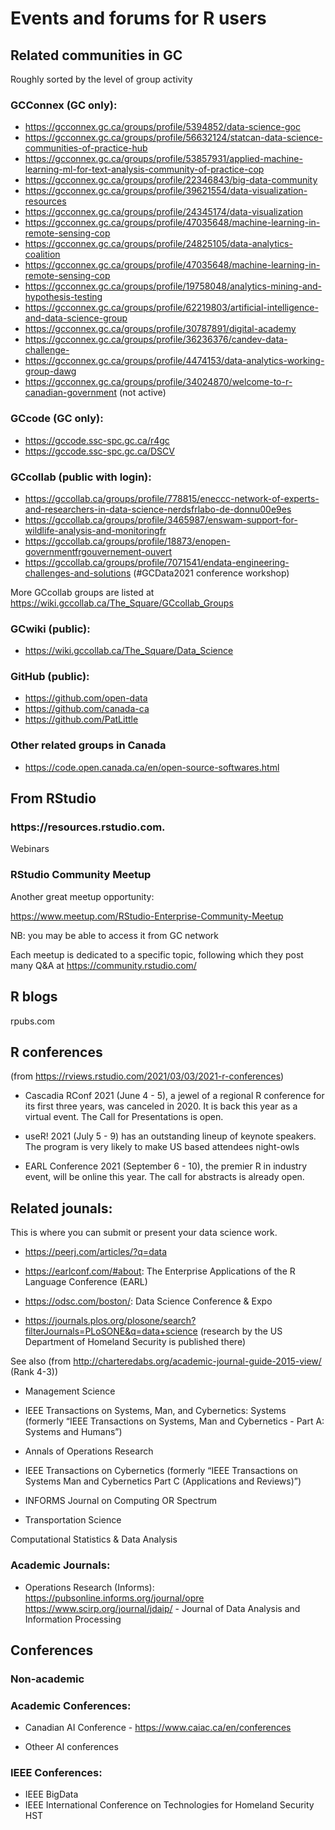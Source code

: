 Events and forums for R users
=============================

Related communities in GC
-------------------------

Roughly sorted by the level of group activity

### GCConnex (GC only):

-   <https://gcconnex.gc.ca/groups/profile/5394852/data-science-goc>
-   <https://gcconnex.gc.ca/groups/profile/56632124/statcan-data-science-communities-of-practice-hub>
-   <https://gcconnex.gc.ca/groups/profile/53857931/applied-machine-learning-ml-for-text-analysis-community-of-practice-cop>
-   <https://gcconnex.gc.ca/groups/profile/22346843/big-data-community>
-   <https://gcconnex.gc.ca/groups/profile/39621554/data-visualization-resources>
-   <https://gcconnex.gc.ca/groups/profile/24345174/data-visualization>
-   <https://gcconnex.gc.ca/groups/profile/47035648/machine-learning-in-remote-sensing-cop>
-   <https://gcconnex.gc.ca/groups/profile/24825105/data-analytics-coalition>
-   <https://gcconnex.gc.ca/groups/profile/47035648/machine-learning-in-remote-sensing-cop>
-   <https://gcconnex.gc.ca/groups/profile/19758048/analytics-mining-and-hypothesis-testing>
-   <https://gcconnex.gc.ca/groups/profile/62219803/artificial-intelligence-and-data-science-group>
-   <https://gcconnex.gc.ca/groups/profile/30787891/digital-academy>
-   <https://gcconnex.gc.ca/groups/profile/36236376/candev-data-challenge->
-   <https://gcconnex.gc.ca/groups/profile/4474153/data-analytics-working-group-dawg>
-   <https://gcconnex.gc.ca/groups/profile/34024870/welcome-to-r-canadian-government> (not active)

### GCcode (GC only):

-   <https://gccode.ssc-spc.gc.ca/r4gc>
-   <https://gccode.ssc-spc.gc.ca/DSCV>

### GCcollab (public with login):

-   <https://gccollab.ca/groups/profile/778815/eneccc-network-of-experts-and-researchers-in-data-science-nerdsfrlabo-de-donnu00e9es>
-   <https://gccollab.ca/groups/profile/3465987/enswam-support-for-wildlife-analysis-and-monitoringfr>
-   <https://gccollab.ca/groups/profile/18873/enopen-governmentfrgouvernement-ouvert>
-   <https://gccollab.ca/groups/profile/7071541/endata-engineering-challenges-and-solutions> (\#GCData2021 conference workshop)

More GCcollab groups are listed at <https://wiki.gccollab.ca/The_Square/GCcollab_Groups>

### GCwiki (public):

-   <https://wiki.gccollab.ca/The_Square/Data_Science>

### GitHub (public):

-   <https://github.com/open-data>
-   <https://github.com/canada-ca>
-   <https://github.com/PatLittle>

### Other related groups in Canada

-   <https://code.open.canada.ca/en/open-source-softwares.html>

<!-- # Open R codes for GC: on GCcode and GitHub -->

From RStudio 
-------------------------

### https://resources.rstudio.com.

Webinars



### RStudio Community Meetup

Another great meetup opportunity:

<https://www.meetup.com/RStudio-Enterprise-Community-Meetup>

NB: you may be able to access it from GC network

Each meetup is dedicated to a specific topic, following which they post many Q&A at <https://community.rstudio.com/>

R blogs
-------

rpubs.com

R conferences
-------------

(from <https://rviews.rstudio.com/2021/03/03/2021-r-conferences>)

-   Cascadia RConf 2021 (June 4 - 5), a jewel of a regional R conference for its first three years, was canceled in 2020. It is back this year as a virtual event. The Call for Presentations is open.

-   useR! 2021 (July 5 - 9) has an outstanding lineup of keynote speakers. The program is very likely to make US based attendees night-owls

-   EARL Conference 2021 (September 6 - 10), the premier R in industry event, will be online this year. The call for abstracts is already open.

Related jounals:
----------------

This is where you can submit or present your data science work.

-   <https://peerj.com/articles/?q=data>

-   <https://earlconf.com/#about>: The Enterprise Applications of the R Language Conference (EARL)

-   <https://odsc.com/boston/>: Data Science Conference & Expo

-   <https://journals.plos.org/plosone/search?filterJournals=PLoSONE&q=data+science> (research by the US Department of Homeland Security is published there)

See also (from <http://charteredabs.org/academic-journal-guide-2015-view/> (Rank 4-3))

-   Management Science

-   IEEE Transactions on Systems, Man, and Cybernetics: Systems (formerly "IEEE Transactions on Systems, Man and Cybernetics - Part A: Systems and Humans")

-   Annals of Operations Research

-   IEEE Transactions on Cybernetics (formerly "IEEE Transactions on Systems Man and Cybernetics Part C (Applications and Reviews)")

-   INFORMS Journal on Computing OR Spectrum

-   Transportation Science

Computational Statistics & Data Analysis

### Academic Journals:

-   Operations Research (Informs): <https://pubsonline.informs.org/journal/opre> <https://www.scirp.org/journal/jdaip/> - Journal of Data Analysis and Information Processing

Conferences
-----------

### Non-academic

### Academic Conferences:

-   Canadian AI Conference - <https://www.caiac.ca/en/conferences>

- Otheer AI conferences

### IEEE Conferences:

-   IEEE BigData
-   IEEE International Conference on Technologies for Homeland Security HST
